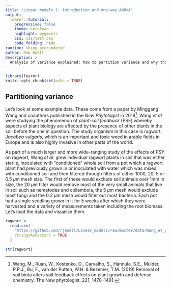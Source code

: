 ```yaml
---
title: "Linear models 1: introduction and one-way ANOVA"
output: 
  learnr::tutorial:
    progressive: false
    theme: cerulean
    highlight: pygments
    css: css/test.css
    code_folding: hide
runtime: shiny_prerendered
author: Rob Knell
description: >
  Analysis of variance explained: how to partition variance and why this is so useful for telling us about differences between means.
---
```


```r
library(learnr)
knitr::opts_chunk$set(echo = TRUE)
```


## Partitioning variance

Let's look at some example data. These come from a paper by Minggang Wang and coauthors published in the *New Phytologist* in 2018[^1]. Wang *et al.* were studying the phenomenon of *plant-soil feedback* (PSF) whereby aspects of plant biology are affected by the presence of other plants in the soil before the one in question. The study organism in this case is ragwort, *Jacobea vulgaris*, which is an important and toxic weed in arable fields in Europe and is also highly invasive in other parts of the world.

As part of a much larger and more wide-ranging study of the effects of PSY on ragwort, Wang *et al.* grew individual ragwort plants in soil that was either sterile, inoculated with "conditioned" whole soil from a pot which a ragwort plant had previously grown in or inoculated with water which was mixed with conditioned soil and then filtered through filters of either 1000, 20, 5 or 0.5 $\mu$m mesh size. The first of these would exclude soil animals over 1mm in size, the 20 $\mu$m filter would remove most of the very small animals that live in soil such as nematodes and collembola, the 5 $\mu$m mesh would exclude most fungi and the 0.2 $\mu$m mesh would filter out most bacteria. Each pot had a single seedling grown in it for 5 weeks after which they were harvested and a variety of measurements taken including the root biomass. Let's load the data and visualise them.

```r
ragwort <-
  read.csv(
    "https://github.com/rjknell/Linear_models/raw/master/data/Wang_et_al_plant_only.csv",
    stringsAsFactors = TRUE
  )

str(ragwort)
```




[^1]: Wang, M., Ruan, W., Kostenko, O., Carvalho, S., Hannula, S.E., Mulder, P.P.J., Bu, F., van der Putten, W.H. & Bezemer, T.M. (2019) Removal of soil biota alters soil feedback effects on plant growth and defense chemistry. The New phytologist, 221, 1478–1491.


